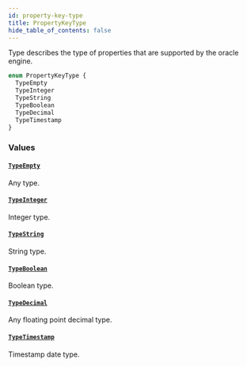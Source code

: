 ```yaml
---
id: property-key-type
title: PropertyKeyType
hide_table_of_contents: false
---
```



Type describes the type of properties that are supported by the oracle
engine.

```graphql
enum PropertyKeyType {
  TypeEmpty
  TypeInteger
  TypeString
  TypeBoolean
  TypeDecimal
  TypeTimestamp
}
```


### Values

#### [`TypeEmpty`](#)

Any type.


#### [`TypeInteger`](#)

Integer type.


#### [`TypeString`](#)

String type.


#### [`TypeBoolean`](#)

Boolean type.


#### [`TypeDecimal`](#)

Any floating point decimal type.


#### [`TypeTimestamp`](#)

Timestamp date type.





